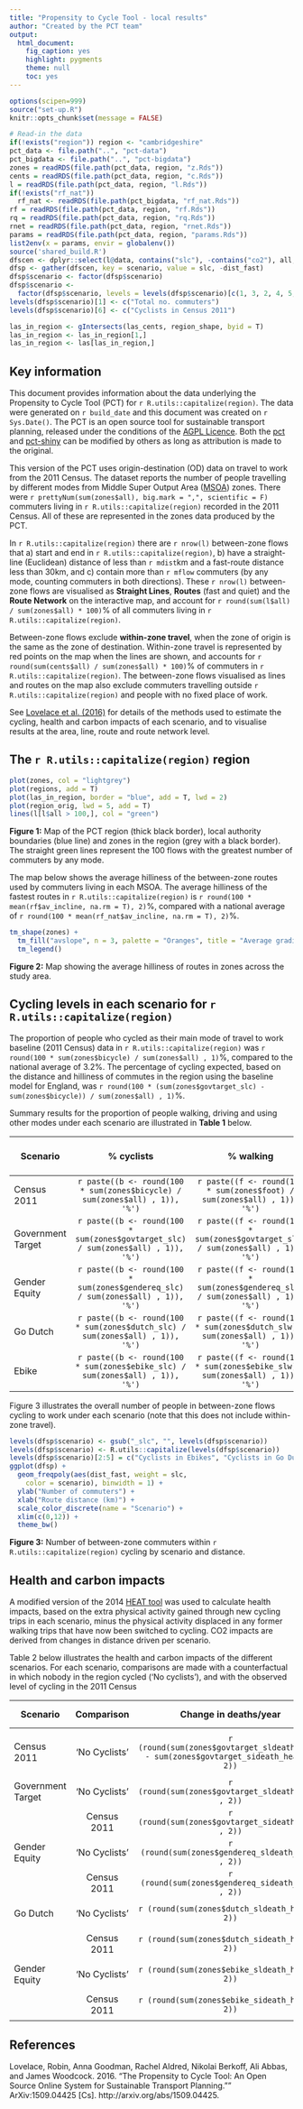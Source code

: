 ```yaml
---
title: "Propensity to Cycle Tool - local results"
author: "Created by the PCT team"
output:
  html_document:
    fig_caption: yes
    highlight: pygments
    theme: null
    toc: yes
---
```


```r
options(scipen=999)
source("set-up.R")
knitr::opts_chunk$set(message = FALSE)

# Read-in the data
if(!exists("region")) region <- "cambridgeshire"
pct_data <- file.path("..", "pct-data")
pct_bigdata <- file.path("..", "pct-bigdata")
zones = readRDS(file.path(pct_data, region, "z.Rds"))
cents = readRDS(file.path(pct_data, region, "c.Rds"))
l = readRDS(file.path(pct_data, region, "l.Rds"))
if(!exists("rf_nat"))
  rf_nat <- readRDS(file.path(pct_bigdata, "rf_nat.Rds"))
rf = readRDS(file.path(pct_data, region, "rf.Rds"))
rq = readRDS(file.path(pct_data, region, "rq.Rds"))
rnet = readRDS(file.path(pct_data, region, "rnet.Rds"))
params = readRDS(file.path(pct_data, region, "params.Rds"))
list2env(x = params, envir = globalenv())
source('shared_build.R')
dfscen <- dplyr::select(l@data, contains("slc"), -contains("co2"), all, olc = bicycle, dist_fast)
dfsp <- gather(dfscen, key = scenario, value = slc, -dist_fast)
dfsp$scenario <- factor(dfsp$scenario)
dfsp$scenario <-
  factor(dfsp$scenario, levels = levels(dfsp$scenario)[c(1, 3, 2, 4, 5, 6)])
levels(dfsp$scenario)[1] <- c("Total no. commuters")
levels(dfsp$scenario)[6] <- c("Cyclists in Census 2011")

las_in_region <- gIntersects(las_cents, region_shape, byid = T)
las_in_region <- las_in_region[1,]
las_in_region <- las[las_in_region,]
```

## Key information 

This document provides information about the data underlying the Propensity to Cycle Tool (PCT) for `r R.utils::capitalize(region)`. The data were generated on `r build_date` and this document was created on `r Sys.Date()`. The PCT is an open source tool for sustainable transport planning, released under the conditions of the [AGPL Licence](https://www.gnu.org/licenses/agpl-3.0). Both the [pct](https://github.com/npct/pct) and [pct-shiny](https://github.com/npct/pct-shiny) can be modified by others as long as attribution is made to the original.

This version of the PCT uses origin-destination (OD) data on travel to work from the 2011 Census. The dataset reports the number of people travelling by different modes from Middle Super Output Area ([MSOA](https://data.gov.uk/dataset/middle-layer-super-output-areas-2001-to-middle-layer-super-output-areas-2011-to-local-authority)) zones. There were `r prettyNum(sum(zones$all), big.mark = ",", scientific = F)` commuters living in `r R.utils::capitalize(region)` recorded in the 2011 Census. All of these are represented in the zones data produced by the PCT.

In `r R.utils::capitalize(region)` there are `r nrow(l)` between-zone flows that a) start and end in `r R.utils::capitalize(region)`, b) have a straight-line (Euclidean) distance of less than `r mdist`km and a fast-route distance less than 30km, and c) contain more than `r mflow` commuters (by any mode, counting commuters in both directions).   These `r nrow(l)` between-zone flows are visualised as **Straight Lines**, **Routes** (fast and quiet) and the **Route Network** on the interactive map, and account for `r round(sum(l$all) / sum(zones$all) * 100)`% of all commuters living in `r R.utils::capitalize(region)`.

Between-zone flows exclude **within-zone travel**, when the zone of origin is the same as the zone of destination. Within-zone travel is represented by red points on the map when the lines are shown, and accounts for `r round(sum(cents$all) / sum(zones$all) * 100)`% of commuters in `r R.utils::capitalize(region)`. The between-zone flows visualised as lines and routes on the map also exclude commuters travelling outside `r R.utils::capitalize(region)` and people with no fixed place of work.

See [Lovelace et al. (2016)](http://arxiv.org/abs/1509.04425) for details of the methods used to estimate the cycling, health and carbon impacts of each scenario, and to visualise results at the area, line, route and route network level.

## The `r R.utils::capitalize(region)` region

<!-- Can we show hilliness by comparison to other areas?  -->

```r
plot(zones, col = "lightgrey")
plot(regions, add = T)
plot(las_in_region, border = "blue", add = T, lwd = 2)
plot(region_orig, lwd = 5, add = T)
lines(l[l$all > 100,], col = "green")
```

**Figure 1:** Map of the PCT region (thick black border), local authority boundaries (blue line) and zones in the region (grey with a black border). The straight green lines represent the 100 flows with the greatest number of commuters by any mode.

The map below shows the average hilliness of the between-zone routes used by commuters living in each MSOA.
The average hilliness of the fastest routes in
`r R.utils::capitalize(region)` is
`r round(100 * mean(rf$av_incline, na.rm = T), 2)`%,
compared with a national average of
`r round(100 * mean(rf_nat$av_incline, na.rm = T), 2)`%.


```r
tm_shape(zones) +
  tm_fill("avslope", n = 3, palette = "Oranges", title = "Average gradient\nof fast routes (%)") +
  tm_legend()
```

**Figure 2:** Map showing the average hilliness of routes in zones across the study area.

## Cycling levels in each scenario for `r R.utils::capitalize(region)`

The proportion of people who cycled as their main mode of travel to work baseline (2011 Census) data in `r R.utils::capitalize(region)` was 
`r round(100 * sum(zones$bicycle) / sum(zones$all) , 1)`%, compared to the national average of 3.2%.
The percentage of cycling expected, based on the distance and hilliness of commutes in the region using the baseline model for England, was
`r round(100 * (sum(zones$govtarget_slc) - sum(zones$bicycle)) / sum(zones$all) , 1)`%.

<!--Can we please have here a table for the whole region per scenario, using area-based data? This would look like the following.  Cycling/walking/car drivers cells the percent is equal to the scenario level of cycling across all the zones, divided by 'all'.  In the "all other modes" cell, the percent is equal to 100% minus the first 3 rows. I suggest one decimal place.
                              % cyclists    % walking   % car drivers   % all other modes
  Census 2011
  Government Target
  Gender Equity
  Go Dutch
  Ebikes
-->
<!-- **Table 1:** Mode split among commuters living in `r R.utils::capitalize(region)` across scenarios
-->

Summary results for the proportion of people walking, driving and using other modes under each scenario are illustrated in **Table 1**  below.

| Scenario | % cyclists | % walking | % car drivers | % all other modes |
| ------------- |:-------------: |:-------------: |:--------------:| ----------------: |
| Census 2011 | `r paste((b <- round(100 * sum(zones$bicycle) / sum(zones$all) , 1)), '%')`|`r paste((f <- round(100 * sum(zones$foot) / sum(zones$all) , 1)), '%')`|`r paste((cd <- round(100 * sum(zones$car_driver) / sum(zones$all) , 1)), '%')` | `r paste((100 - b - f - cd), '%')` |
| Government Target | `r paste((b <- round(100 * sum(zones$govtarget_slc) / sum(zones$all) , 1)), '%')` | `r paste((f <- round(100 * sum(zones$govtarget_slw) / sum(zones$all) , 1)), '%')`|`r paste((cd <- round(100 * sum(zones$govtarget_sld) / sum(zones$all) , 1)), '%')` | `r paste((100 - b - f - cd), '%')` |
| Gender Equity | `r paste((b <- round(100 * sum(zones$gendereq_slc) / sum(zones$all) , 1)), '%')` | `r paste((f <- round(100 * sum(zones$gendereq_slw) / sum(zones$all) , 1)), '%')`|`r paste((cd <- round(100 * sum(zones$gendereq_sld) / sum(zones$all) , 1)), '%')` | `r paste((100 - b - f - cd), '%')` |
| Go Dutch | `r paste((b <- round(100 * sum(zones$dutch_slc) / sum(zones$all) , 1)), '%')` | `r paste((f <- round(100 * sum(zones$dutch_slw) / sum(zones$all) , 1)), '%')`|`r paste((cd <- round(100 * sum(zones$dutch_sld) / sum(zones$all) , 1)), '%')` | `r paste((100 - b - f - cd), '%')` |
| Ebike  | `r paste((b <- round(100 * sum(zones$ebike_slc) / sum(zones$all) , 1)), '%')` | `r paste((f <- round(100 * sum(zones$ebike_slw) / sum(zones$all) , 1)), '%')`|`r paste((cd <- round(100 * sum(zones$ebike_sld) / sum(zones$all) , 1)), '%')` | `r paste((100 - b - f - cd), '%')` |


Figure 3 illustrates the overall number of people in between-zone flows cycling to work under each scenario (note that this does not include within-zone travel).

<!--Anna note I think we Ideally should revisit this figure at some point and include within-zone flows, I think it would make the figure much more helpful-->
```r
levels(dfsp$scenario) <- gsub("_slc", "", levels(dfsp$scenario))
levels(dfsp$scenario) <- R.utils::capitalize(levels(dfsp$scenario))
levels(dfsp$scenario)[2:5] = c("Cyclists in Ebikes", "Cyclists in Go Dutch", "Cyclists in Gender Equality", "Cyclists in Government Target")
ggplot(dfsp) +
  geom_freqpoly(aes(dist_fast, weight = slc,
    color = scenario), binwidth = 1) +
  ylab("Number of commuters") +
  xlab("Route distance (km)") +
  scale_color_discrete(name = "Scenario") +
  xlim(c(0,12)) +
  theme_bw()
```

**Figure 3:** Number of between-zone commuters within `r R.utils::capitalize(region)` cycling by scenario and distance.


<!-- ## Health and carbon impacts -->

<!-- A modified -->
<!-- version of the 2014 [HEAT tool](http://www.euro.who.int/en/health-topics/environment-and-health/Transport-and-health/publications/2011/health-economic-assessment-tools-heat-for-walking-and-for-cycling.-methodology-and-user-guide.-economic-assessment-of-transport-infrastructure-and-policies.-2014-update) -->
<!-- was used to calculate health impacts, based on the extra physical activity gained through new cycling trips in each scenario, minus the physical activity displaced in any former walking trips that have now been switched to cycling. CO2 impacts are derived from changes in distance driven per scenario. -->

<!-- Table 2 below illustrates the health and carbon impacts of the different scenarios.  For each scenario, comparisons are made with a counterfactual in which nobody in the region cycled (‘No cyclists’), and with the observed level of cycling in the 2011 Census.  -->

<!-- please create table below.

Scenario      Comparison                  Mortality Impacts                           Change in MTCO2e/year
                              Change in deaths/yr    Value of change (£, millions)
Census 2011  'No Cyclists'
Govt Target 'No Cyclists'
            Census 2011
Gender equity 'No Cyclists'
            Census 2011
Go Dutch 'No Cyclists'
            Census 2011
Ebikes 'No Cyclists'
            Census 2011-->

<!--
**Table 2:** Mortality and carbon impacts of scenarios in `r R.utils::capitalize(region)`, relative to baseline and to a ‘no cyclists’ counterfactual.  Note that 'MTCO2e' stands for meg-tonnes of CO2-equivalent emissions
-->

## Health and carbon impacts

A modified version of the 2014 [HEAT tool](http://www.euro.who.int/en/health-topics/environment-and-health/Transport-and-health/publications/2011/health-economic-assessment-tools-heat-for-walking-and-for-cycling.-methodology-and-user-guide.-economic-assessment-of-transport-infrastructure-and-policies.-2014-update) was used to calculate health impacts, based on the extra physical activity gained through new cycling trips in each scenario, minus the physical activity displaced in any former walking trips that have now been switched to cycling. CO2 impacts are derived from changes in distance driven per scenario.

Table 2 below illustrates the health and carbon impacts of the different scenarios.  For each scenario, comparisons are made with a counterfactual in which nobody in the region cycled ('No cyclists'), and with the observed level of cycling in the 2011 Census

| Scenario | Comparison	| Change in deaths/year  | Value of change ( `r htmltools::HTML('&pound;')` millions)  | Change in tonnes CO2e/year |
| -------- |:----------:|:-----------------: |:----------:| :---------------:|
| Census 2011 |	'No Cyclists' |  `r (round(sum(zones$govtarget_sldeath_heat) - sum(zones$govtarget_sideath_heat) , 2))` | `r (round((sum(zones$govtarget_slvalue_heat) - sum(zones$govtarget_sivalue_heat)) / 1000000  , 2))` | `r (round( ( sum(zones$govtarget_slco2) - sum(zones$govtarget_sico2) ) / 1000))` |
| Government Target |	'No Cyclists' |  `r (round(sum(zones$govtarget_sldeath_heat) , 2))` | `r (round(sum(zones$govtarget_slvalue_heat) / 1000000  , 2))` | `r (round( sum(zones$govtarget_slco2) / 1000))` |
|  |	Census 2011 |  `r (round(sum(zones$govtarget_sideath_heat) , 2))` | `r (round(sum(zones$govtarget_sivalue_heat) / 1000000  , 2))` | `r (round( sum(zones$govtarget_sico2) / 1000))` |
| Gender Equity |	'No Cyclists' |  `r (round(sum(zones$gendereq_sldeath_heat) , 2))` | `r (round(sum(zones$gendereq_slvalue_heat) / 1000000  , 2))` | `r (round( sum(zones$gendereq_slco2) / 1000))` | 
|  |	Census 2011 |  `r (round(sum(zones$gendereq_sideath_heat) , 2))` | `r (round(sum(zones$gendereq_sivalue_heat) / 1000000  , 2))` | `r (round( sum(zones$gendereq_sico2) / 1000))` |
| Go Dutch |	'No Cyclists' |  `r (round(sum(zones$dutch_sldeath_heat) , 2))` | `r (round(sum(zones$dutch_slvalue_heat) / 1000000  , 2))` | `r (round( sum(zones$dutch_slco2) / 1000))` |
|  |	Census 2011 |  `r (round(sum(zones$dutch_sideath_heat) , 2))` | `r (round(sum(zones$dutch_sivalue_heat) / 1000000  , 2))` | `r (round( sum(zones$dutch_sico2) / 1000))` |
| Gender Equity |	'No Cyclists' |  `r (round(sum(zones$ebike_sldeath_heat) , 2))` | `r (round(sum(zones$ebike_slvalue_heat) / 1000000  , 2))` | `r (round( sum(zones$ebike_slco2) / 1000))` |
|  |	Census 2011 |  `r (round(sum(zones$ebike_sideath_heat) , 2))` | `r (round(sum(zones$ebike_sivalue_heat) / 1000000  , 2))` | `r (round( sum(zones$ebike_sico2) / 1000))` |

<!-- For further information on -->

## References

Lovelace, Robin, Anna Goodman, Rachel Aldred, Nikolai Berkoff, Ali Abbas, and James Woodcock. 2016. "The Propensity to Cycle Tool: An Open Source Online System for Sustainable Transport Planning."" ArXiv:1509.04425 [Cs]. http://arxiv.org/abs/1509.04425.
